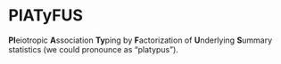 # PlATyFUS

**Pl**eiotropic **A**ssociation **Ty**ping by **F**actorization of **U**nderlying **S**ummary statistics (we could pronounce as "platypus").

